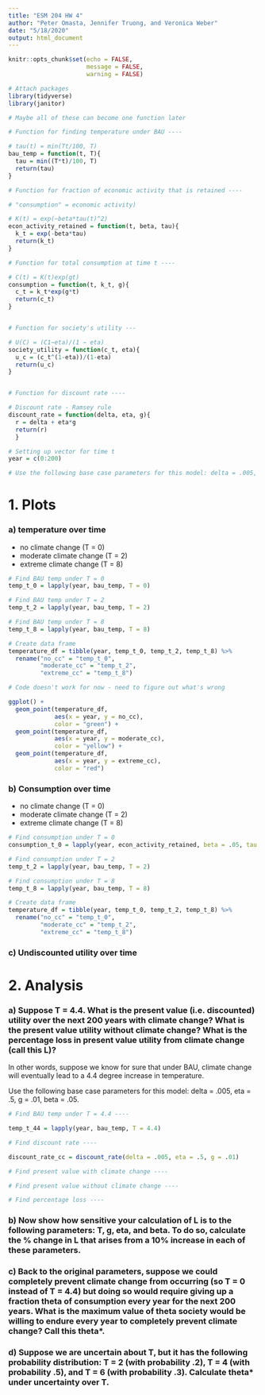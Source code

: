 ```yaml
---
title: "ESM 204 HW 4"
author: "Peter Omasta, Jennifer Truong, and Veronica Weber"
date: "5/18/2020"
output: html_document
---
```


```r
knitr::opts_chunk$set(echo = FALSE,
                      message = FALSE,
                      warning = FALSE)

# Attach packages
library(tidyverse)
library(janitor)
```

```r

# Maybe all of these can become one function later

# Function for finding temperature under BAU ----

# tau(t) = min(Tt/100, T)
bau_temp = function(t, T){
  tau = min((T*t)/100, T)
  return(tau)
}

# Function for fraction of economic activity that is retained ----

# "consumption" = economic activity)

# K(t) = exp(−beta*tau(t)^2)
econ_activity_retained = function(t, beta, tau){
  k_t = exp(-beta*tau)
  return(k_t)
}

# Function for total consumption at time t ----

# C(t) = K(t)exp(gt)
consumption = function(t, k_t, g){
  c_t = k_t*exp(g*t)
  return(c_t)
}


# Function for society's utility ---

# U(C) = (C1−eta)/(1 − eta)
society_utility = function(c_t, eta){
  u_c = (c_t^(1-eta))/(1-eta)
  return(u_c)
}


# Function for discount rate ----

# Discount rate - Ramsey rule
discount_rate = function(delta, eta, g){
  r = delta + eta*g
  return(r)
  }
```

```r

# Setting up vector for time t
year = c(0:200)

# Use the following base case parameters for this model: delta = .005, eta = .5, g = .01, beta = .05.

```

# 1. Plots 

### a) temperature over time

- no climate change (T = 0)
- moderate climate change (T = 2)
- extreme climate change (T = 8)

```r

# Find BAU temp under T = 0
temp_t_0 = lapply(year, bau_temp, T = 0)

# Find BAU temp under T = 2
temp_t_2 = lapply(year, bau_temp, T = 2)

# Find BAU temp under T = 8
temp_t_8 = lapply(year, bau_temp, T = 8)

# Create data frame
temperature_df = tibble(year, temp_t_0, temp_t_2, temp_t_8) %>% 
  rename("no_cc" = "temp_t_0",
         "moderate_cc" = "temp_t_2",
         "extreme_cc" = "temp_t_8")
```

```r

# Code doesn't work for now - need to figure out what's wrong

ggplot() +
  geom_point(temperature_df,
             aes(x = year, y = no_cc),
             color = "green") +
  geom_point(temperature_df,
             aes(x = year, y = moderate_cc),
             color = "yellow") +
  geom_point(temperature_df,
             aes(x = year, y = extreme_cc),
             color = "red")
```

### b) Consumption over time

- no climate change (T = 0)
- moderate climate change (T = 2)
- extreme climate change (T = 8)

```r

# Find consumption under T = 0
consumption_t_0 = lapply(year, econ_activity_retained, beta = .05, tau = temp_t_0)

# Find consumption under T = 2
temp_t_2 = lapply(year, bau_temp, T = 2)

# Find consumption under T = 8
temp_t_8 = lapply(year, bau_temp, T = 8)

# Create data frame
temperature_df = tibble(year, temp_t_0, temp_t_2, temp_t_8) %>% 
  rename("no_cc" = "temp_t_0",
         "moderate_cc" = "temp_t_2",
         "extreme_cc" = "temp_t_8")

```

### c) Undiscounted utility over time

# 2. Analysis

### a) Suppose T = 4.4. What is the present value (i.e. discounted) utility over the next 200 years with climate change? What is the present value utility without climate change? What is the percentage loss in present value utility from climate change (call this L)?

In other words, suppose we know for sure that under BAU, climate change will eventually lead to a 4.4 degree increase in temperature.

Use the following base case parameters for this model: delta = .005, eta = .5, g = .01, beta = .05.

```r

# Find BAU temp under T = 4.4 ----

temp_t_44 = lapply(year, bau_temp, T = 4.4)

# Find discount rate ----

discount_rate_cc = discount_rate(delta = .005, eta = .5, g = .01)

# Find present value with climate change ----

# Find present value without climate change ----

# Find percentage loss ----

```


### b) Now show how sensitive your calculation of L is to the following parameters: T, g, eta, and beta. To do so, calculate the % change in L that arises from a 10% increase in each of these parameters.

### c) Back to the original parameters, suppose we could completely prevent climate change from occurring (so T = 0 instead of T = 4.4) but doing so would require giving up a fraction theta of consumption every year for the next 200 years. What is the maximum value of theta society would be willing to endure every year to completely prevent climate change? Call this theta*.

### d) Suppose we are uncertain about T, but it has the following probability distribution: T = 2 (with probability .2), T = 4 (with probability .5), and T = 6 (with probability .3). Calculate theta* under uncertainty over T.
